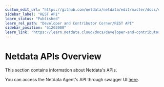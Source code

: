 ```yaml
---
custom_edit_url: "https://github.com/netdata/netdata/edit/master/docs/category-overview-pages/netdata-apis.md"
sidebar_label: "REST API"
learn_status: "Published"
learn_rel_path: "Developer and Contributor Corner/REST API"
sidebar_position: "61202000"
learn_link: "https://learn.netdata.cloud/docs/developer-and-contributor-corner/rest-api/rest-api"
---
```


# Netdata APIs Overview

This section contains information about Netdata's APIs.

You can access the Netdata Agent's API through swagger UI [here](/api).
